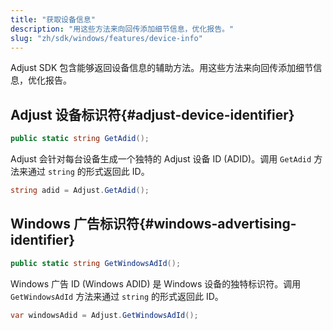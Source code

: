 ```yaml
---
title: "获取设备信息"
description: "用这些方法来向回传添加细节信息，优化报告。"
slug: "zh/sdk/windows/features/device-info"
---
```


Adjust SDK 包含能够返回设备信息的辅助方法。用这些方法来向回传添加细节信息，优化报告。

## Adjust 设备标识符{#adjust-device-identifier}

<CodeBlock title="方法签名">

```cs
public static string GetAdid();
```

</CodeBlock>

Adjust 会针对每台设备生成一个独特的 Adjust 设备 ID \(ADID\)。调用 `GetAdid` 方法来通过 `string` 的形式返回此 ID。

```cs
string adid = Adjust.GetAdid();
```

## Windows 广告标识符{#windows-advertising-identifier}

<CodeBlock title="方法签名">

```cs
public static string GetWindowsAdId();
```

</CodeBlock>

Windows 广告 ID \(Windows ADID\) 是 Windows 设备的独特标识符。调用 `GetWindowsAdId` 方法来通过 `string` 的形式返回此 ID。

```cs
var windowsAdid = Adjust.GetWindowsAdId();
```
